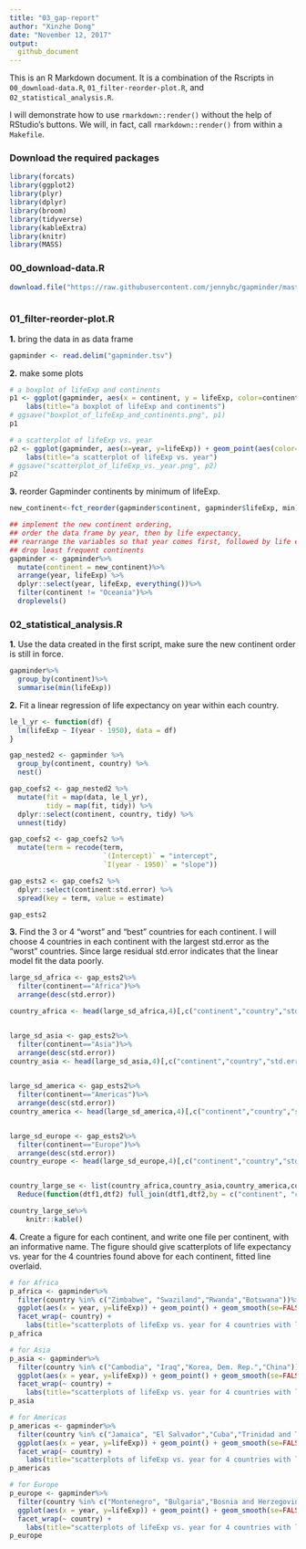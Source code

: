 ```yaml
---
title: "03_gap-report"
author: "Xinzhe Dong"
date: "November 12, 2017"
output: 
  github_document
---
```


This is an R Markdown document. It is a combination of the Rscripts in `00_download-data.R`, `01_filter-reorder-plot.R`, and `02_statistical_analysis.R`. 

I will demonstrate how to use `rmarkdown::render()` without the help of RStudio's buttons. We will, in fact, call `rmarkdown::render()` from within a `Makefile`.

### Download the required packages
```r
library(forcats)
library(ggplot2)
library(plyr)
library(dplyr)
library(broom)
library(tidyverse)
library(kableExtra)
library(knitr)
library(MASS)

```

### 00_download-data.R
```r
download.file("https://raw.githubusercontent.com/jennybc/gapminder/master/inst/extdata/gapminder.tsv", destfile="gapminder.tsv")
 
```

### 01_filter-reorder-plot.R

**1.** bring the data in as data frame
```r
gapminder <- read.delim("gapminder.tsv")
```

**2.** make some plots
```r
# a boxplot of lifeExp and continents
p1 <- ggplot(gapminder, aes(x = continent, y = lifeExp, color=continent)) + geom_boxplot() +
	labs(title="a boxplot of lifeExp and continents")
# ggsave("boxplot_of_lifeExp_and_continents.png", p1)
p1

# a scatterplot of lifeExp vs. year
p2 <- ggplot(gapminder, aes(x=year, y=lifeExp)) + geom_point(aes(color=continent),alpha=0.5) +
	labs(title="a scatterplot of lifeExp vs. year")
# ggsave("scatterplot_of_lifeExp_vs._year.png", p2)
p2
```

**3.** reorder Gapminder continents by minimum of lifeExp.
```r
new_continent<-fct_reorder(gapminder$continent, gapminder$lifeExp, min)

## implement the new continent ordering, 
## order the data frame by year, then by life expectancy,
## rearrange the variables so that year comes first, followed by life expectancy,
## drop least frequent continents
gapminder <- gapminder%>%
  mutate(continent = new_continent)%>%
  arrange(year, lifeExp) %>% 
  dplyr::select(year, lifeExp, everything())%>%
  filter(continent != "Oceania")%>%
  droplevels()
```

### 02_statistical_analysis.R

**1.** Use the data created in the first script, make sure the new continent order is still in force.
```r
gapminder%>%
  group_by(continent)%>%
  summarise(min(lifeExp))
```

**2.** Fit a linear regression of life expectancy on year within each country. 
```r
le_l_yr <- function(df) {
  lm(lifeExp ~ I(year - 1950), data = df)
}

gap_nested2 <- gapminder %>% 
  group_by(continent, country) %>% 
  nest()

gap_coefs2 <- gap_nested2 %>% 
  mutate(fit = map(data, le_l_yr),
         tidy = map(fit, tidy)) %>% 
  dplyr::select(continent, country, tidy) %>% 
  unnest(tidy)

gap_coefs2 <- gap_coefs2 %>%
  mutate(term = recode(term,
                       `(Intercept)` = "intercept",
                       `I(year - 1950)` = "slope"))

gap_ests2 <- gap_coefs2 %>% 
  dplyr::select(continent:std.error) %>% 
  spread(key = term, value = estimate)

gap_ests2
```


**3.** Find the 3 or 4 “worst” and “best” countries for each continent.
I will choose 4 countries in each continent with the largest std.error as the "worst" 
countries. Since large residual std.error indicates that the linear model fit the data poorly.
```r
large_sd_africa <- gap_ests2%>%
  filter(continent=="Africa")%>%
  arrange(desc(std.error))

country_africa <- head(large_sd_africa,4)[,c("continent","country","std.error")]


large_sd_asia <- gap_ests2%>%
  filter(continent=="Asia")%>%
  arrange(desc(std.error))
country_asia <- head(large_sd_asia,4)[,c("continent","country","std.error")]

  
large_sd_america <- gap_ests2%>%
  filter(continent=="Americas")%>%
  arrange(desc(std.error))
country_america <- head(large_sd_america,4)[,c("continent","country","std.error")]


large_sd_europe <- gap_ests2%>%
  filter(continent=="Europe")%>%
  arrange(desc(std.error))
country_europe <- head(large_sd_europe,4)[,c("continent","country","std.error")]


country_large_se <- list(country_africa,country_asia,country_america,country_europe) %>%
  Reduce(function(dtf1,dtf2) full_join(dtf1,dtf2,by = c("continent", "country", "std.error")), .)

country_large_se%>%
	knitr::kable()
```


**4.** Create a figure for each continent, and write one file per continent, with an informative name. The figure should give scatterplots of life expectancy vs. year for the 4 countries found above for each continent, fitted line overlaid.
```r
# for Africa
p_africa <- gapminder%>%
  filter(country %in% c("Zimbabwe", "Swaziland","Rwanda","Botswana"))%>%
  ggplot(aes(x = year, y=lifeExp)) + geom_point() + geom_smooth(se=FALSE, method="lm") +
  facet_wrap(~ country) + 
	labs(title="scatterplots of lifeExp vs. year for 4 countries with large sd in Africa")
p_africa

# for Asia
p_asia <- gapminder%>%
  filter(country %in% c("Cambodia", "Iraq","Korea, Dem. Rep.","China"))%>%
  ggplot(aes(x = year, y=lifeExp)) + geom_point() + geom_smooth(se=FALSE, method="lm") +
  facet_wrap(~ country) + 
	labs(title="scatterplots of lifeExp vs. year for 4 countries with large sd in Asia")
p_asia

# for Americas
p_americas <- gapminder%>%
  filter(country %in% c("Jamaica", "El Salvador","Cuba","Trinidad and Tobago"))%>%
  ggplot(aes(x = year, y=lifeExp)) + geom_point() + geom_smooth(se=FALSE, method="lm") +
  facet_wrap(~ country) + 
	labs(title="scatterplots of lifeExp vs. year for 4 countries with large sd in Americas")
p_americas

# for Europe
p_europe <- gapminder%>%
  filter(country %in% c("Montenegro", "Bulgaria","Bosnia and Herzegovina","Albania"))%>%
  ggplot(aes(x = year, y=lifeExp)) + geom_point() + geom_smooth(se=FALSE, method="lm") +
  facet_wrap(~ country) + 
	labs(title="scatterplots of lifeExp vs. year for 4 countries with large sd in Europe")
p_europe
```

